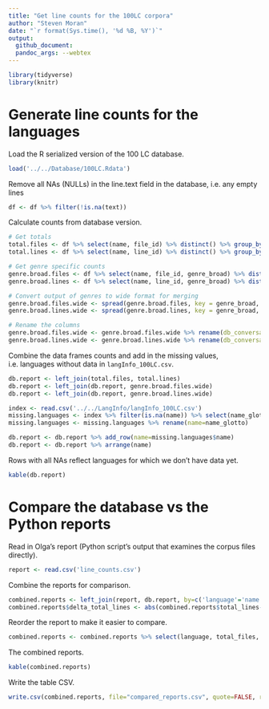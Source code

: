 ```yaml
---
title: "Get line counts for the 100LC corpora"
author: "Steven Moran"
date: "`r format(Sys.time(), '%d %B, %Y')`"
output:
  github_document:
  pandoc_args: --webtex
---
```


```r
library(tidyverse)
library(knitr)
```

# Generate line counts for the languages

Load the R serialized version of the 100 LC database.

```r
load('../../Database/100LC.Rdata')
```

Remove all NAs (NULLs) in the line.text field in the database, i.e. any empty lines

```r
df <- df %>% filter(!is.na(text))
```

Calculate counts from database version.

```r
# Get totals
total.files <- df %>% select(name, file_id) %>% distinct() %>% group_by(name) %>% summarize(db_total_files = n())
total.lines <- df %>% select(name, line_id) %>% distinct() %>% group_by(name) %>% summarize(db_total_lines = n())

# Get genre specific counts
genre.broad.files <- df %>% select(name, file_id, genre_broad) %>% distinct() %>% group_by(name, genre_broad) %>% summarize(db_fiction_files = n())
genre.broad.lines <- df %>% select(name, line_id, genre_broad) %>% distinct() %>% group_by(name, genre_broad) %>% summarize(db_total_files = n())

# Convert output of genres to wide format for merging
genre.broad.files.wide <- spread(genre.broad.files, key = genre_broad, value = db_fiction_files)
genre.broad.lines.wide <- spread(genre.broad.lines, key = genre_broad, value = db_total_files)

# Rename the columns
genre.broad.files.wide <- genre.broad.files.wide %>% rename(db_conversation_files = conversation, db_fiction_files = fiction, db_grammar_files = grammar, db_non_fiction_files ='non-fiction', db_professional_files = professional)
genre.broad.lines.wide <- genre.broad.lines.wide %>% rename(db_conversation_lines = conversation, db_fiction_lines = fiction, db_grammar_lines = grammar, db_non_fiction_lines ='non-fiction', db_professional_lines = professional)
```

Combine the data frames counts and add in the missing values, i.e. languages without data in `langInfo_100LC.csv`.

```r
db.report <- left_join(total.files, total.lines)
db.report <- left_join(db.report, genre.broad.files.wide)
db.report <- left_join(db.report, genre.broad.lines.wide)

index <- read.csv('../../LangInfo/langInfo_100LC.csv')
missing.languages <- index %>% filter(is.na(name)) %>% select(name_glotto)
missing.languages <- missing.languages %>% rename(name=name_glotto)

db.report <- db.report %>% add_row(name=missing.languages$name)
db.report <- db.report %>% arrange(name)
```

Rows with all NAs reflect languages for which we don't have data yet.

```r
kable(db.report)
```

# Compare the database vs the Python reports

Read in Olga's report (Python script's output that examines the corpus files directly).

```r
report <- read.csv('line_counts.csv')
```

Combine the reports for comparison.

```r
combined.reports <- left_join(report, db.report, by=c('language'='name'))
combined.reports$delta_total_lines <- abs(combined.reports$total_lines-combined.reports$db_total_lines)
```

Reorder the report to make it easier to compare.

```r
combined.reports <- combined.reports %>% select(language, total_files, db_total_files, fiction_files, db_fiction_files ,non.fiction_files, db_non_fiction_files, conversation_files, db_conversation_files, professional_files, db_professional_files, grammar_files, db_grammar_files, fiction_lines, db_fiction_lines, non.fiction_lines, db_non_fiction_lines, conversation_lines, db_conversation_lines, professional_lines, db_professional_lines, grammar_lines, db_grammar_lines, total_lines, db_total_lines, delta_total_lines)
```

The combined reports.

```r
kable(combined.reports)
```

Write the table CSV.

```r
write.csv(combined.reports, file="compared_reports.csv", quote=FALSE, row.names=FALSE)
```

